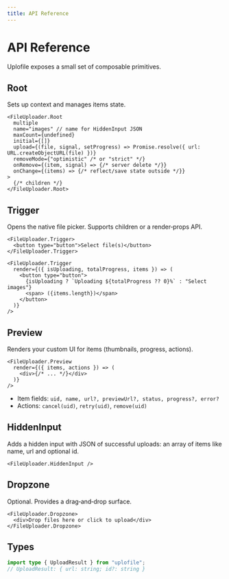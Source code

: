 ```yaml
---
title: API Reference
---
```


# API Reference

Uplofile exposes a small set of composable primitives.

## Root

Sets up context and manages items state.

```tsx
<FileUploader.Root
  multiple
  name="images" // name for HiddenInput JSON
  maxCount={undefined}
  initial={[]}
  upload={(file, signal, setProgress) => Promise.resolve({ url: URL.createObjectURL(file) })}
  removeMode={"optimistic" /* or "strict" */}
  onRemove={(item, signal) => {/* server delete */}}
  onChange={(items) => {/* reflect/save state outside */}}
>
  {/* children */}
</FileUploader.Root>
```


## Trigger

Opens the native file picker. Supports children or a render‑props API.

```tsx
<FileUploader.Trigger>
  <button type="button">Select file(s)</button>
</FileUploader.Trigger>

<FileUploader.Trigger
  render={({ isUploading, totalProgress, items }) => (
    <button type="button">
      {isUploading ? `Uploading ${totalProgress ?? 0}%` : "Select images"}
      <span> ({items.length})</span>
    </button>
  )}
/>
```

## Preview

Renders your custom UI for items (thumbnails, progress, actions).

```tsx
<FileUploader.Preview
  render={({ items, actions }) => (
    <div>{/* ... */}</div>
  )}
/>
```

- Item fields: `uid, name, url?, previewUrl?, status, progress?, error?`
- Actions: `cancel(uid)`, `retry(uid)`, `remove(uid)`

## HiddenInput

Adds a hidden input with JSON of successful uploads: an array of items like name, url and optional id.

```tsx
<FileUploader.HiddenInput />
```

## Dropzone

Optional. Provides a drag‑and‑drop surface.

```tsx
<FileUploader.Dropzone>
  <div>Drop files here or click to upload</div>
</FileUploader.Dropzone>
```

## Types

```ts
import type { UploadResult } from "uplofile";
// UploadResult: { url: string; id?: string }
```
